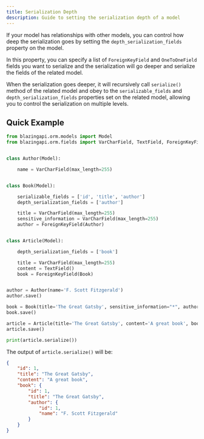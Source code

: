 ```yaml
---
title: Serialization Depth
description: Guide to setting the serialization depth of a model
---
```


If your model has relationships with other models, you can control how deep the serialization goes by setting the `depth_serialization_fields` property on the model.

In this property, you can specify a list of `ForeignKeyField` and `OneToOneField` fields you want to serialize and the serialization will go deeper and serialize the fields of the related model.

When the serialization goes deeper, it will recursively call `serialize()` method of the related model and obey to the `serializable_fields` and  `depth_serialization_fields` properties set on the related model, allowing you to control the serialization on multiple levels.

## Quick Example

```python
from blazingapi.orm.models import Model
from blazingapi.orm.fields import VarCharField, TextField, ForeignKeyField


class Author(Model):

    name = VarCharField(max_length=255)


class Book(Model):

    serializable_fields = ['id', 'title', 'author']
    depth_serialization_fields = ['author']

    title = VarCharField(max_length=255)
    sensitive_information = VarCharField(max_length=255)
    author = ForeignKeyField(Author)


class Article(Model):

    depth_serialization_fields = ['book']

    title = VarCharField(max_length=255)
    content = TextField()
    book = ForeignKeyField(Book)


author = Author(name='F. Scott Fitzgerald')
author.save()

book = Book(title='The Great Gatsby', sensitive_information="*", author=author)
book.save()

article = Article(title='The Great Gatsby', content='A great book', book=book)
article.save()

print(article.serialize())
```

The output of `article.serialize()` will be:

```json
{
    "id": 1,
    "title": "The Great Gatsby",
    "content": "A great book",
    "book": {
        "id": 1,
        "title": "The Great Gatsby",
        "author": {
            "id": 1,
            "name": "F. Scott Fitzgerald"
        }
    }
}
```